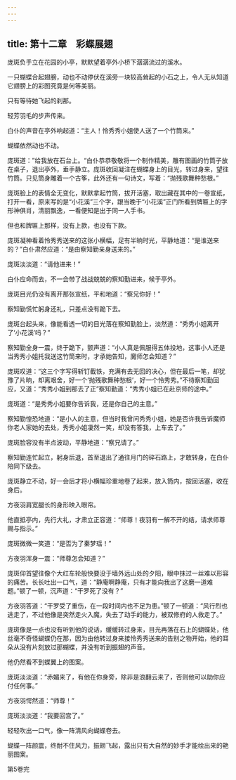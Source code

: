 ```yaml
---
---
---
```

title: 第十二章　彩蝶展翅
---



庞斑负手立在花园的小亭，默默望着亭外小桥下潺潺流过的溪水。

一只蝴蝶合起翅膀，动也不动停伏在溪旁一块较高耸起的小石之上，令人无从知道它翅膀上的彩图究竟是何等美丽。

只有等待她飞起的刹那。

轻芳羽毛的步声传来。

白仆的声音在亭外响起道：“主人！怜秀秀小姐使人送了一个竹筒来。”

蝴蝶依然动也不动。

庞斑道：”给我放在石台上。“白仆恭恭敬敬将一个制作精美，雕有图画的竹筒子放在桌子，退出亭外，垂手静立。庞斑收回凝注在蝴蝶身上的目光，转过身来，望往竹筒。只见筒身雕着一个古筝，此外还有一句诗文，写着：“抛残歌舞种愁根。”

庞斑脸上的表情全无变化，默默拿起竹筒，拔开活塞，取出藏在其中的一卷宣纸，打开一看，原来写的是“小花溪”三个字，跟当晚于“小花溪”正门所看到牌匾上的字形神俱肖，清丽飘逸，一看便知是出于同一人手书。

但也和牌匾上那样，没有上款，也没有下款。

庞斑凝神看着怜秀秀送来的这张小横幅，足有半晌时光，平静地道：“是谁送来的？”白仆肃然应道：“是由察知勤亲身送来的。”

庞斑淡淡道：“请他进来！”

白仆应命而去，不一会带了战战兢兢的察知勤进来，候于亭外。

庞斑目光仍没有离开那张宣纸，平和地道：“察兄你好！”

察知勤慌忙躬身还礼，只差点没有跪下去。

庞斑台起头来，像能看透一切的目光落在察知勤脸上，淡然道：“秀秀小姐离开了‘小花溪’吗？”

察知勤全身一震，终于跪下，颤声道：“小人真是佩服得五体投地，这事小人还是当秀秀小姐托我送这竹筒来时，才承她告知，魔师怎会知道？”

庞斑叹道：“这三个字写得斩钉截铁，充满有去无回的决心，但在最后一笔，却犹豫了片晌，却离艰舍，好一个‘抛残歌舞种愁根’，好一个怜秀秀。”不待察知勤回应，又道：“秀秀小姐到那去了正”察知勤道：“秀秀小姐已在赴京师的途中。”

庞斑道：“是秀秀小姐要你告诉我，还是你自己的主意。”

察知勤惶恐地道：“是小人的主意，但当时我曾问秀秀小姐，她是否许我告诉魔师你老人家她的去处，秀秀小姐凄然一笑，却没有答我，上车去了。”

庞斑脸容没有半点波动，平静地道：“察兄请了。”

察知勤连忙起立，躬身后退，首至退出了通往月门的碎石路上，才敢转身，在白仆陪同下级去。

庞斑静立不动，好一会后才将小横幅珍重地卷了起来，放入筒内，按回活塞，收在身后。

方夜羽肩宽腿长的身形映入眼帘。

他直抵亭内，先行大礼，才肃立正容道：“师尊！夜羽有一解不开的结，请求师尊赐与指示。”

庞斑微微一笑道：“是否为了秦梦瑶！”

方夜羽浑身一震：“师尊怎会知道？”

庞斑仰首望往像个大红车轮般快要没于墙外远山处的夕阳，眼中抹过一丝难以形容的痛苦。长长吐出一口气，道：“静庵啊静庵，只有才能向我出了这磨一道难题。”顿了一顿，沉声道：“干罗死了没有？”

方夜羽答道：“干罗受了重伤，在一段时间内也不足为患。”顿了一顿道：“风行烈也逃走了，不过他像是突然走火入魔，失去了动手的能力，被双修府的人救走了。”

庞斑像是一点也没有听到他的说话，缓缓转过身来，目光再落在石上的蝴蝶处，他丝毫不奇怪蝴蝶仍在那，因为由他转过身来接怜秀秀送来的告别之物开始，他的耳朵从没有片刻放过那蝴蝶，并没有听到振翅的声音。

他仍然看不到蝶翼上的图案。

庞斑淡淡道：“赤媚来了，有他在你身旁，除非是浪翻云来了，否则他可以助你应付任何事。”

方夜羽愕然道：“师尊！”

庞斑淡淡道：“我要回宫了。”

轻轻吹出一口气，像一阵清风向蝴蝶卷去。

蝴蝶一阵颜震，终耐不住风力，振翅飞起，露出只有大自然的妙手才能绘出来的艳丽图案。

第5卷完
